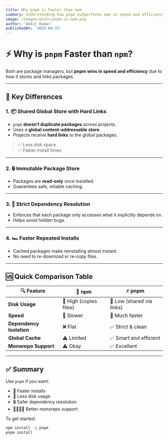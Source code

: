 ```yaml
---
title: Why pnpm is Faster than npm
summary: Understanding how pnpm outperforms npm in speed and efficiency.
image: /images/posts/pnpm-vs-npm.png
author: 'Ankit Kumar'
publishedAt: '2025-04-22'
---
```


# ⚡ Why is `pnpm` Faster than `npm`?

Both are package managers, but **pnpm wins in speed and efficiency** due to how it stores and links packages.

---

## 🧠 Key Differences

### 1. 📦 Shared Global Store with Hard Links

- `pnpm` **doesn’t duplicate packages** across projects.
- Uses a **global content-addressable store**.
- Projects receive **hard links** to the global packages.

> ✅ Less disk space  
> ✅ Faster install times

---

### 2. 🔒 Immutable Package Store

- Packages are **read-only** once installed.
- Guarantees safe, reliable caching.

---

### 3. 🧬 Strict Dependency Resolution

- Enforces that each package only accesses what it explicitly depends on.
- Helps avoid hidden bugs.

---

### 4. 🏎️ Faster Repeated Installs

- Cached packages make reinstalling almost instant.
- No need to re-download or re-copy files.

---

## 🆚 Quick Comparison Table

<table>
  <thead>
    <tr>
      <th>🔍 Feature</th>
      <th>🧰 <strong>npm</strong></th>
      <th>⚡ <strong>pnpm</strong></th>
    </tr>
  </thead>
  <tbody>
    <tr>
      <td><strong>Disk Usage</strong></td>
      <td>🔺 High (copies files)</td>
      <td>🔻 Low (shared via links)</td>
    </tr>
    <tr>
      <td><strong>Speed</strong></td>
      <td>🐢 Slower</td>
      <td>🚀 Much faster</td>
    </tr>
    <tr>
      <td><strong>Dependency Isolation</strong></td>
      <td>❌ Flat</td>
      <td>✅ Strict & clean</td>
    </tr>
    <tr>
      <td><strong>Global Cache</strong></td>
      <td>⚠️ Limited</td>
      <td>✅ Smart and efficient</td>
    </tr>
    <tr>
      <td><strong>Monorepo Support</strong></td>
      <td>⚠️ Okay</td>
      <td>✅ Excellent</td>
    </tr>
  </tbody>
</table>

---

## ✅ Summary

Use `pnpm` if you want:
- 🚀 Faster installs
- 💾 Less disk usage
- 🔒 Safer dependency resolution
- 👨‍👩‍👧‍👦 Better monorepo support

To get started:

```bash
npm install -g pnpm
pnpm install
```